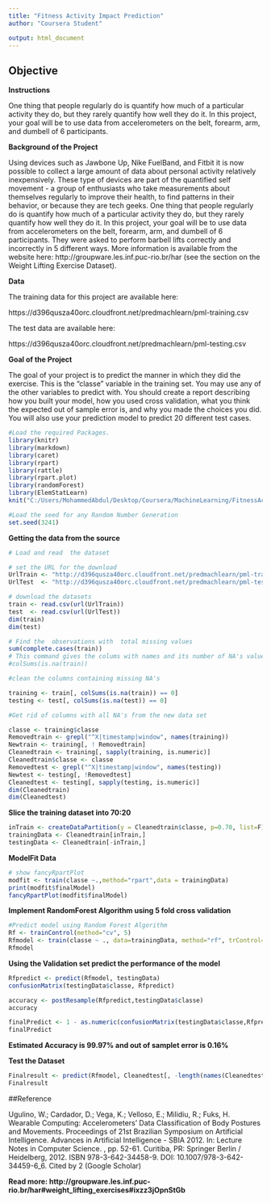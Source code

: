```yaml
---
title: "Fitness Activity Impact Prediction"
author: "Coursera Student"

output: html_document
---
```

## Objective

**Instructions**

One thing that people regularly do is quantify how much of a particular activity they do, but they rarely quantify how well they do it. In this project, your goal will be to use data from accelerometers on the belt, forearm, arm, and dumbell of 6 participants.


**Background of the Project**

Using devices such as Jawbone Up, Nike FuelBand, and Fitbit it is now possible to collect a large amount of data about personal activity relatively inexpensively. These type of devices are part of the quantified self movement - a group of enthusiasts who take measurements about themselves regularly to improve their health, to find patterns in their behavior, or because they are tech geeks. One thing that people regularly do is quantify how much of a particular activity they do, but they rarely quantify how well they do it. In this project, your goal will be to use data from accelerometers on the belt, forearm, arm, and dumbell of 6 participants. They were asked to perform barbell lifts correctly and incorrectly in 5 different ways. More information is available from the website here: http://groupware.les.inf.puc-rio.br/har (see the section on the Weight Lifting Exercise Dataset).

**Data**

The training data for this project are available here:

https://d396qusza40orc.cloudfront.net/predmachlearn/pml-training.csv

The test data are available here:

https://d396qusza40orc.cloudfront.net/predmachlearn/pml-testing.csv

**Goal of the Project**

The goal of your project is to predict the manner in which they did the exercise. This is the "classe" variable in the training set. You may use any of the other variables to predict with. You should create a report describing how you built your model, how you used cross validation, what you think the expected out of sample error is, and why you made the choices you did. You will also use your prediction model to predict 20 different test cases.





```r
#Load the required Packages.
library(knitr)
library(markdown)
library(caret)
library(rpart)
library(rattle)
library(rpart.plot)
library(randomForest)
library(ElemStatLearn)
knit("C:/Users/MohammedAbdul/Desktop/Coursera/MachineLearning/FitnessActivityImpact.Rmd")  # produces the md file

```


```r
#Load the seed for any Random Number Generation
set.seed(3241)
```
**Getting the data from the source**

```r
# Load and read  the dataset 

# set the URL for the download
UrlTrain <- "http://d396qusza40orc.cloudfront.net/predmachlearn/pml-training.csv"
UrlTest  <- "http://d396qusza40orc.cloudfront.net/predmachlearn/pml-testing.csv"

# download the datasets
train <- read.csv(url(UrlTrain))
test  <- read.csv(url(UrlTest))
dim(train)
dim(test)
```
```r
# Find the  observations with  total missing values
sum(complete.cases(train))
# This command gives the colums with names and its number of NA's values
#colSums(is.na(train))

```

```r
#clean the columns containing missing NA's

training <- train[, colSums(is.na(train)) == 0] 
testing <- test[, colSums(is.na(test)) == 0] 

```

```r
#Get rid of columns with all NA's from the new data set

classe <- training$classe
Removedtrain <- grepl("^X|timestamp|window", names(training))
Newtrain <- training[, ! Removedtrain]
Cleanedtrain <- training[, sapply(training, is.numeric)]
Cleanedtrain$classe <- classe
Removedtest <- grepl("^X|timestamp|window", names(testing))
Newtest <- testing[, !Removedtest]
Cleanedtest <- testing[, sapply(testing, is.numeric)]
dim(Cleanedtrain)
dim(Cleanedtest)
```

**Slice the training dataset into 70:20**

```r
inTrain <- createDataPartition(y = Cleanedtrain$classe, p=0.70, list=F)
trainingData <- Cleanedtrain[inTrain,]
testingData <- Cleanedtrain[-inTrain,]
```

**ModelFit Data**

```r
# show fancyRpartPlot
modfit <- train(classe ~.,method="rpart",data = trainingData)
print(modfit$finalModel)
fancyRpartPlot(modfit$finalModel) 
```

**Implement RandomForest Algorithm using 5 fold cross validation**

```r
#Predict model using Random Forest Algorithm
Rf <- trainControl(method="cv", 5)
Rfmodel <- train(classe ~ ., data=trainingData, method="rf", trControl= Rf, ntree=250)
Rfmodel
```
**Using the Validation set predict the performance of the model**
```r
Rfpredict <- predict(Rfmodel, testingData)
confusionMatrix(testingData$classe, Rfpredict)
```

```r
accuracy <- postResample(Rfpredict,testingData$classe)
accuracy
```

```r
finalPredict <- 1 - as.numeric(confusionMatrix(testingData$classe,Rfpredict)$overall[1])
finalPredict
```
 
**Estimated Accuracy is 99.97% and out of samplet error is 0.16%**

**Test the Dataset**
```r
Finalresult <- predict(Rfmodel, Cleanedtest[, -length(names(Cleanedtest))])
Finalresult

```

##Reference

Ugulino, W.; Cardador, D.; Vega, K.; Velloso, E.; Milidiu, R.; Fuks, H. Wearable Computing: Accelerometers' Data Classification of Body Postures and Movements. Proceedings of 21st Brazilian Symposium on Artificial Intelligence. Advances in Artificial Intelligence - SBIA 2012. In: Lecture Notes in Computer Science. , pp. 52-61. Curitiba, PR: Springer Berlin / Heidelberg, 2012. ISBN 978-3-642-34458-9. DOI: 10.1007/978-3-642-34459-6_6. Cited by 2 (Google Scholar)

**Read more: http://groupware.les.inf.puc-rio.br/har#weight_lifting_exercises#ixzz3jOpnStGb**









